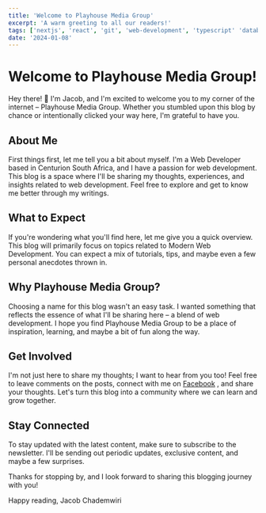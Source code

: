 ```yaml
---
title: 'Welcome to Playhouse Media Group'
excerpt: 'A warm greeting to all our readers!'
tags: ['nextjs', 'react', 'git', 'web-development', 'typescript' 'database']
date: '2024-01-08'
---
```


# Welcome to Playhouse Media Group!

Hey there! 👋 I'm Jacob, and I'm excited to welcome you to my corner of the internet – Playhouse Media Group. Whether you stumbled upon this blog by chance or intentionally clicked your way here, I'm grateful to have you.

## About Me

First things first, let me tell you a bit about myself. I'm a Web Developer based in Centurion South Africa, and I have a passion for web development. This blog is a space where I'll be sharing my thoughts, experiences, and insights related to web development. Feel free to explore and get to know me better through my writings.

## What to Expect

If you're wondering what you'll find here, let me give you a quick overview. This blog will primarily focus on topics related to Modern Web Development. You can expect a mix of tutorials, tips, and maybe even a few personal anecdotes thrown in.

## Why Playhouse Media Group?

Choosing a name for this blog wasn't an easy task. I wanted something that reflects the essence of what I'll be sharing here – a blend of web development. I hope you find Playhouse Media Group to be a place of inspiration, learning, and maybe a bit of fun along the way.

## Get Involved

I'm not just here to share my thoughts; I want to hear from you too! Feel free to leave comments on the posts, connect with me on [Facebook](https://www.facebook.com/playhousemediagroup/) , and share your thoughts. Let's turn this blog into a community where we can learn and grow together.

## Stay Connected

To stay updated with the latest content, make sure to subscribe to the newsletter. I'll be sending out periodic updates, exclusive content, and maybe a few surprises.

Thanks for stopping by, and I look forward to sharing this blogging journey with you!

Happy reading,
Jacob Chademwiri

